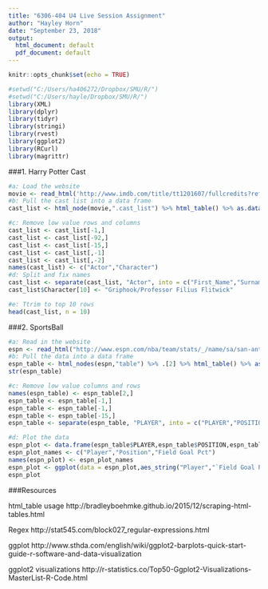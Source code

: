 ---
title: "6306-404 U4 Live Session Assignment"
author: "Hayley Horn"
date: "September 23, 2018"
output: 
  html_document: default 
  pdf_document: default
---

```{r setup, include=FALSE}
knitr::opts_chunk$set(echo = TRUE) 
```

```{r housekeeping, include=FALSE}
#setwd("C:/Users/ha406272/Dropbox/SMU/R/")
#setwd("C:/Users/hayle/Dropbox/SMU/R/")
library(XML)
library(dplyr)
library(tidyr)
library(stringi)
library(rvest)
library(ggplot2)
library(RCurl)
library(magrittr)

```

###1. Harry Potter Cast

```{r 1a-b, echo=TRUE}
#a: Load the website
movie <- read_html('http://www.imdb.com/title/tt1201607/fullcredits?ref_=tt_ql_1')
#b: Pull the cast list into a data frame
cast_list <- html_node(movie,".cast_list") %>% html_table() %>% as.data.frame()
```

```{r 1c-d,  echo=TRUE}
#c: Remove low value rows and columns
cast_list <- cast_list[-1,]
cast_list <- cast_list[-92,]
cast_list <- cast_list[-15,]
cast_list <- cast_list[,-1]
cast_list <- cast_list[,-2]
names(cast_list) <- c("Actor","Character")
#d: Split and fix names
cast_list <- separate(cast_list, "Actor", into = c("First_Name","Surname"),"(\\s+)(?!.*\\s+)")
cast_list$Character[10] <- "Griphook/Professor Filius Flitwick"
```

```{r 1e, echo=TRUE}
#e: Ttrim to top 10 rows
head(cast_list, n = 10)
```

###2. SportsBall

```{r 2a-b, echo=TRUE}
#a: Read in the website
espn <- read_html("http://www.espn.com/nba/team/stats/_/name/sa/san-antonio-spurs")
#b: Pull the data into a data frame
espn_table <- html_nodes(espn,"table") %>% .[2] %>% html_table() %>% as.data.frame()
str(espn_table)
```

```{r 2c, echo=TRUE}
#c: Remove low value columns and rows
names(espn_table) <- espn_table[2,]
espn_table <- espn_table[-1,]
espn_table <- espn_table[-1,]
espn_table <- espn_table[-15,]
espn_table <- separate(espn_table, "PLAYER", into = c("PLAYER","POSITION"), "(, )")
```

```{r 2d, echo=TRUE}
#d: Plot the data
espn_plot <- data.frame(espn_table$PLAYER,espn_table$POSITION,espn_table$`FG%`, stringsAsFactors = FALSE)
espn_plot_names <- c("Player","Position","Field Goal Pct")
names(espn_plot) <- espn_plot_names
espn_plot <- ggplot(data = espn_plot,aes_string("Player","`Field Goal Pct`", fill = "Position")) + geom_bar(stat = "Identity") + theme(axis.text.x = element_text(angle = 90))
espn_plot
```

###Resources

html_table usage
http://bradleyboehmke.github.io/2015/12/scraping-html-tables.html

Regex
http://stat545.com/block027_regular-expressions.html

ggplot
http://www.sthda.com/english/wiki/ggplot2-barplots-quick-start-guide-r-software-and-data-visualization

ggplot2 visualizations
http://r-statistics.co/Top50-Ggplot2-Visualizations-MasterList-R-Code.html
